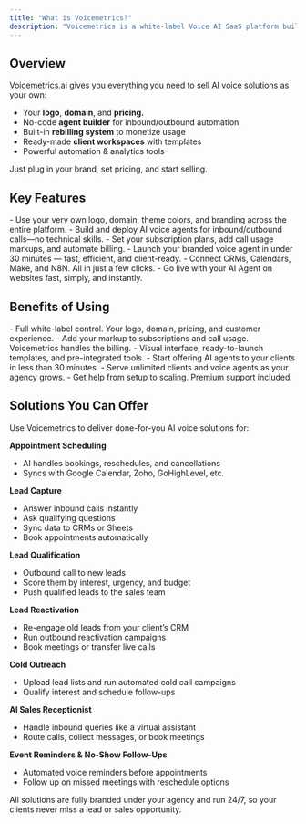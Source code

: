 ```yaml
---
title: "What is Voicemetrics?"
description: "Voicemetrics is a white-label Voice AI SaaS platform built specifically for AI automation agencies. You get full control of the brand, pricing, and client experience, while Voicemetrics powers the technology behind the scenes."
---
```


## **Overview**

[Voicemetrics.ai](http://Voicemetrics.ai) gives you everything you need to sell AI voice solutions as your own:

- Your **logo**, **domain**, and **pricing.**
- No-code **agent builder** for inbound/outbound automation.
- Built-in **rebilling system** to monetize usage
- Ready-made **client workspaces** with templates
- Powerful automation & analytics tools

Just plug in your brand, set pricing, and start selling.

## **Key Features**

<CardGroup cols={2}>
  <Card title="Fully White-Labeled" icon="palette" color="#034737">
    - Use your very own logo, domain, theme colors, and branding across the entire platform.
  </Card>
  <Card title="No-Code Voice Agent Builder" icon="code" color="#034737">
    - Build and deploy AI voice agents for inbound/outbound calls—no technical skills.
  </Card>
  <Card title="Rebilling System" icon="money-bill-transfer" color="#034737">
    - Set your subscription plans, add call usage markups, and automate billing.
  </Card>
  <Card title="Rapid Deployment" icon="truck-fast" color="#034737">
    - Launch your branded voice agent in under 30 minutes — fast, efficient, and client-ready.
  </Card>
  <Card title="Flexible Automation Workflows" icon="arrow-down-from-arc" color="#034737">
    - Connect CRMs, Calendars, Make, and N8N. All in just a few clicks.
  </Card>
  <Card title="Seamless Website Integrations" icon="globe-pointer" color="#034737">
    - Go live with your AI Agent on websites fast, simply, and instantly.
  </Card>
</CardGroup>

## **Benefits of Using**

<CardGroup cols={2}>
  <Card title="Sell Voice AI as Your Brand" icon="microchip-ai" color="#034737">
    - Full white-label control. Your logo, domain, pricing, and customer experience.
  </Card>
  <Card title="Keep 100% of the Profits" icon="money-bill-trend-up" color="#034737">
    - Add your markup to subscriptions and call usage. Voicemetrics handles the billing.
  </Card>
  <Card title="No Coding Required" icon="code" color="#034737">
    - Visual interface, ready-to-launch templates, and pre-integrated tools.
  </Card>
  <Card title="Launch in Minutes, Not Weeks" icon="rocket-launch" color="#034737">
    - Start offering AI agents to your clients in less than 30 minutes.
  </Card>
  <Card title="Scalable Infrastructure" icon="server" color="#034737">
    - Serve unlimited clients and voice agents as your agency grows.
  </Card>
  <Card title="Ongoing Strategic Support" icon="head-side-headphones" color="#034737">
    - Get help from setup to scaling. Premium support included.
  </Card>
</CardGroup>

## **Solutions You Can Offer**

Use Voicemetrics to deliver done-for-you AI voice solutions for:

**Appointment Scheduling**

- AI handles bookings, reschedules, and cancellations
- Syncs with Google Calendar, Zoho, GoHighLevel, etc.

**Lead Capture**

- Answer inbound calls instantly
- Ask qualifying questions
- Sync data to CRMs or Sheets
- Book appointments automatically

**Lead Qualification**

- Outbound call to new leads
- Score them by interest, urgency, and budget
- Push qualified leads to the sales team

**Lead Reactivation**

- Re-engage old leads from your client’s CRM
- Run outbound reactivation campaigns
- Book meetings or transfer live calls

**Cold Outreach**

- Upload lead lists and run automated cold call campaigns
- Qualify interest and schedule follow-ups

**AI Sales Receptionist**

- Handle inbound queries like a virtual assistant
- Route calls, collect messages, or book meetings

**Event Reminders & No-Show Follow-Ups**

- Automated voice reminders before appointments
- Follow up on missed meetings with reschedule options

All solutions are fully branded under your agency and run 24/7, so your clients never miss a lead or sales opportunity.